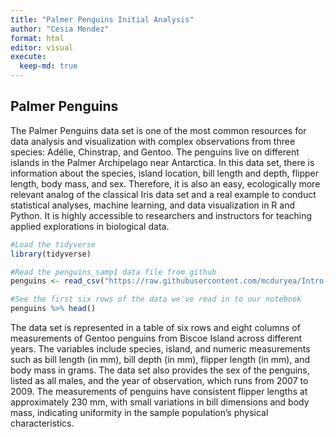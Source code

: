 ```yaml
---
title: "Palmer Penguins Initial Analysis"
author: "Cesia Mendez"
format: html
editor: visual
execute:
  keep-md: true
---
```


## Palmer Penguins 

The Palmer Penguins data set is one of the most common resources for data analysis and visualization with complex observations from three species: Adélie, Chinstrap, and Gentoo. The penguins live on different islands in the Palmer Archipelago near Antarctica. In this data set, there is information about the species, island location, bill length and depth, flipper length, body mass, and sex. Therefore, it is also an easy, ecologically more relevant analog of the classical Iris data set and a real example to conduct statistical analyses, machine learning, and data visualization in R and Python. It is highly accessible to researchers and instructors for teaching applied explorations in biological data.

```r
#Load the tidyverse
library(tidyverse)

#Read the penguins_samp1 data file from github
penguins <- read_csv("https://raw.githubusercontent.com/mcduryea/Intro-to-Bioinformatics/main/data/penguins_samp1.csv")

#See the first six rows of the data we've read in to our notebook
penguins %>% head()
```

The data set is represented in a table of six rows and eight columns of measurements of Gentoo penguins from Biscoe Island across different years. The variables include species, island, and numeric measurements such as bill length (in mm), bill depth (in mm), flipper length (in mm), and body mass in grams. The data set also provides the sex of the penguins, listed as all males, and the year of observation, which runs from 2007 to 2009. The measurements of penguins have consistent flipper lengths at approximately 230 mm, with small variations in bill dimensions and body mass, indicating uniformity in the sample population's physical characteristics.
